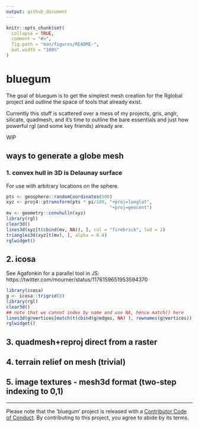 ```yaml
---
output: github_document
---
```


<!-- README.md is generated from README.Rmd. Please edit that file -->

```r
knitr::opts_chunk$set(
  collapse = TRUE,
  comment = "#>",
  fig.path = "man/figures/README-",
  out.width = "100%"
)
```

# bluegum

<!-- badges: start -->
<!-- badges: end -->

The goal of bluegum is to get the simplest mesh creation for the Rglobal project and outline the space of tools that already exist. 

Currently this stuff is scattered over a mess of my projects, gris, anglr, silicate, quadmesh, and it's time to outline the bare essentials and just how powerful rgl (and some key friends) already are. 

WIP

## ways to generate a globe mesh

### 1. convex hull in 3D is Delaunay surface

For use with arbitrary locations on the sphere. 

```R
pts <- geosphere::randomCoordinates(500)
xyz <- proj4::ptransform(pts * pi/180, "+proj=longlat", 
                                       "+proj=geocent")
mv <- geometry::convhulln(xyz)
library(rgl)
clear3d()
lines3d(xyz[t(cbind(mv, NA)), ], col = "firebrick", lwd = 2)
triangles3d(xyz[t(mv), ], alpha = 0.4)
rglwidget()
```


## 2.  icosa

See Agafonkin for a parallel tool in JS: https://twitter.com/mourner/status/1176159651953594370


```R
library(icosa)
g <- icosa::trigrid(8)
library(rgl)
clear3d()
## note that we cannot index by name and use NA, hence match() here
lines3d(g@vertices[match(t(cbind(g@edges, NA) ), rownames(g@vertices)), ])
rglwidget()
```

## 3.  quadmesh+reproj direct from a raster

## 4. terrain relief on mesh (trivial)

## 5. image textures - mesh3d format (two-step indexing to 0,1)


---

Please note that the 'bluegum' project is released with a
  [Contributor Code of Conduct](CODE_OF_CONDUCT.md).
  By contributing to this project, you agree to abide by its terms.
  
  
